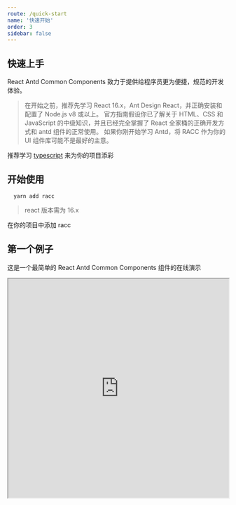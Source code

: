 ```yaml
---
route: /quick-start
name: '快速开始'
order: 3
sidebar: false
---
```


## 快速上手

React Antd Common Components 致力于提供给程序员更为便捷，规范的开发体验。

> 在开始之前，推荐先学习 React 16.x，Ant Design React，并正确安装和配置了 Node.js v8 或以上。
> 官方指南假设你已了解关于 HTML、CSS 和 JavaScript 的中级知识，并且已经完全掌握了 React 全家桶的正确开发方式和 antd 组件的正常使用。
> 如果你刚开始学习 Antd，将 RACC 作为你的 UI 组件库可能不是最好的主意。

推荐学习 [typescript](https://typescript.bootcss.com/) 来为你的项目添彩

## 开始使用

```
  yarn add racc
```

> react 版本需为 16.x

在你的项目中添加 racc

## 第一个例子

这是一个最简单的 React Antd Common Components 组件的在线演示

<iframe width="100%" height="500px" src="https://codesandbox.io/s/9pivb" />

## 特性

- 基于 react16.x，组件内部使用 hook 编写
- 组件使用 typescript 编写，编译后带有.d.ts 声明文件
- 大幅度增加开发效率

## 按需加载

组件库基于 babel-plugin-import 实现按需加载

```
import { LoadingButton } from 'racc
```

> tips：由于 antd 组件默认文案是英文，所以在项目中使用 racc 时，需要在 index.js 中指定中文，以及导入 antd 的默认 css 样式

```tsx
import zhCN from 'antd/es/locale/zh_CN';
import moment from 'moment';
import 'moment/locale/zh-cn';
// 也可以在index.less中导入，@import '~antd/lib/style/themes/default.less';
import 'antd/dist/antd.css';

const App: React.FC = props => {
  return (
    <ConfigProvider locale={zhCN}>
      <div>Main Entry</div>
    </ConfigProvider>
  );
};
```
